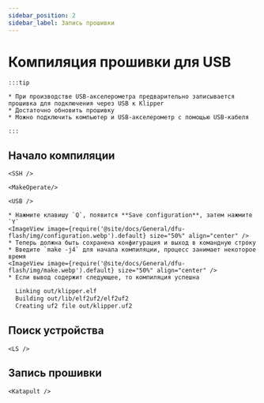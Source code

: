 ```yaml
---
sidebar_position: 2
sidebar_label: Запись прошивки
---
```




# Компиляция прошивки для USB

    :::tip

    * При производстве USB-акселерометра предварительно записывается прошивка для подключения через USB к Klipper
    * Достаточно обновить прошивку
    * Можно подключить компьютер и USB-акселерометр с помощью USB-кабеля

    :::

## Начало компиляции

    <SSH />

    <MakeOperate/>

    <USB />

    * Нажмите клавишу `Q`, появится **Save configuration**, затем нажмите `Y`
    <ImageView image={require('@site/docs/General/dfu-flash/img/configuration.webp').default} size="50%" align="center" />
    * Теперь должна быть сохранена конфигурация и выход в командную строку
    * Введите `make -j4` для начала компиляции, процесс занимает некоторое время
    <ImageView image={require('@site/docs/General/dfu-flash/img/make.webp').default} size="50%" align="center" />
    * Если вывод содержит следующее, то компиляция успешна

```bash
  Linking out/klipper.elf
  Building out/lib/elf2uf2/elf2uf2
  Creating uf2 file out/klipper.uf2
```

## Поиск устройства

    <LS />


## Запись прошивки
    <Katapult />
